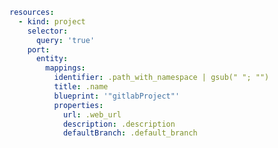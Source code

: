 ```yaml
resources:
  - kind: project
    selector:
      query: 'true'
    port:
      entity:
        mappings:
          identifier: .path_with_namespace | gsub(" "; "")
          title: .name
          blueprint: '"gitlabProject"'
          properties:
            url: .web_url
            description: .description
            defaultBranch: .default_branch
```